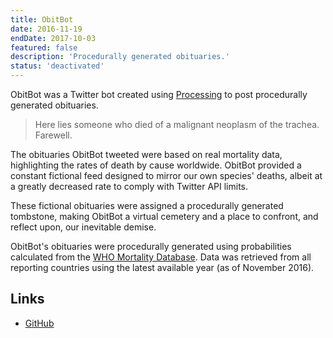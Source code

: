 ```yaml
---
title: ObitBot
date: 2016-11-19
endDate: 2017-10-03
featured: false
description: 'Procedurally generated obituaries.'
status: 'deactivated'
---
```


ObitBot was a Twitter bot created using [Processing]((http://processing.org/)) to post procedurally generated obituaries.

> Here lies someone who died of a malignant neoplasm of the trachea. Farewell.

The obituaries ObitBot tweeted were based on real mortality data, highlighting the rates of death by cause worldwide. ObitBot provided a constant fictional feed designed to mirror our own species' deaths, albeit at a greatly decreased rate to comply with Twitter API limits.

These fictional obituaries were assigned a procedurally generated tombstone, making ObitBot a virtual cemetery and a place to confront, and reflect upon, our inevitable demise.

ObitBot's obituaries were procedurally generated using probabilities calculated from the [WHO Mortality Database](http://www.who.int/healthinfo/mortality_data/). Data was retrieved from all reporting countries using the latest available year (as of November 2016).

## Links
- [GitHub](https://github.com/codemacabre/obitbot/)
